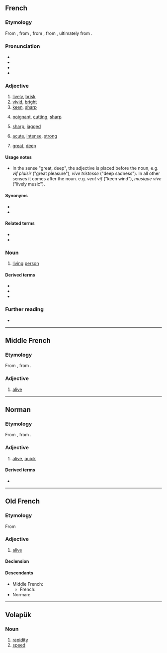 {{also|víf|vîf}}
==French==

===Etymology===
From {{inh|fr|frm|vif}}, from {{inh|fr|fro|vif}}, from {{inh|fr|la|vīvus||alive, living}}, from {{inh|fr|itc-pro|*gʷīwos}}, ultimately from {{inh|fr|ine-pro|*gʷih₃wós||alive}}.

===Pronunciation===
* {{fr-IPA}}
* {{audio|Fr-vif.ogg|audio|lang=fr}}
* {{audio|Fr-Paris--vif.ogg|Audio (Paris)|lang=fr}}
* {{homophones|vifs|lang=fr}}

===Adjective===
{{fr-adj}}

# [[lively]], [[brisk]]
# [[vivid]], [[bright]]
# [[keen]], [[sharp]]
# {{lb|fr|words}} [[poignant]], [[cutting]], [[sharp]]
# {{lb|fr|edges}} [[sharp]], [[jagged]]
# {{lb|fr|pain}} [[acute]], [[intense]], [[strong]]
# {{lb|fr|feelings|emotions}} [[great]], [[deep]]

====Usage notes====
* In the sense "great, deep", the adjective is placed before the noun, e.g. ''vif plaisir'' ("great pleasure"), ''vive tristesse'' ("deep sadness"). In all other senses it comes after the noun. e.g. ''vent vif'' ("keen wind"), ''musique vive'' ("lively music").

====Synonyms====
* {{l|fr|violent}}
* {{l|fr|vivant}}

====Related terms====
* {{l|fr|vivement}}
* {{l|fr|vivre}}

===Noun===
{{fr-noun|m}}

# [[living]] [[person]]

====Derived terms====
* {{l|fr|avoir les nerfs à vif}}
* {{l|fr|entrer dans le vif du sujet}}
* {{l|fr|piquer au vif}}

===Further reading===
* {{R:TLFi}}

----

==Middle French==

===Etymology===
From {{inh|frm|fro|vif}}, from {{inh|frm|la|vīvus||alive, living}}.

===Adjective===
{{frm-adj|f=vifve|fpl=vifves}}

# [[alive]]

----

==Norman==

===Etymology===
From {{inh|nrf|fro|vif}}, from {{inh|nrf|la|vīvus||alive, living}}.

===Adjective===
{{nrf-adj|f=vive}}

# {{lb|nrf|Jersey}} [[alive]], [[quick]]

====Derived terms====
* {{l|nrf|vivement}}

----

==Old French==

===Etymology===
From {{inh|fro|la|vīvus||alive, living}}

===Adjective===
{{fro-adj|f=vive}}

# [[alive]]

====Declension====
{{fro-decl-adj|ssm={{l|fro|vis}} or less commonly {{l|fro|vifs}}|opm={{l|fro|vis}} or less commonly {{l|fro|vifs}}|ssf=vive|osf=vive|spf=vives|opf=vives}}

====Descendants====
* Middle French: {{l|frm|vif}}
** French: {{l|fr|vif}}
* Norman: {{l|nrf|vif}}

----

==Volapük==

===Noun===
{{head|vo|noun}}

# [[rapidity]]
# [[speed]]<!--aren't these two the same?-->